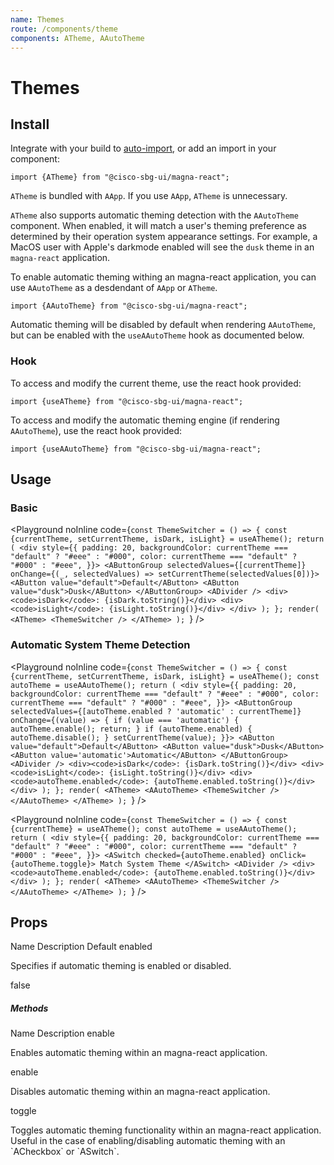 ```yaml
---
name: Themes
route: /components/theme
components: ATheme, AAutoTheme
---
```


# Themes

## Install

Integrate with your build to [auto-import](/#integrating), or add an import in your component:

```
import {ATheme} from "@cisco-sbg-ui/magna-react";
```

`ATheme` is bundled with `AApp`. If you use `AApp`, `ATheme` is unnecessary.

`ATheme` also supports automatic theming detection with the `AAutoTheme` component. When enabled, it will match a user's theming preference as determined by their operation system appearance settings. For example, a MacOS user with Apple's darkmode enabled will see the `dusk` theme in an `magna-react` application.

To enable automatic theming withing an magna-react application, you can use `AAutoTheme` as a desdendant of `AApp` or `ATheme`.

```
import {AAutoTheme} from "@cisco-sbg-ui/magna-react";
```

Automatic theming will be disabled by default when rendering `AAutoTheme`, but can be enabled with the `useAAutoTheme` hook as documented below.

### Hook

To access and modify the current theme, use the react hook provided:

```
import {useATheme} from "@cisco-sbg-ui/magna-react";
```

To access and modify the automatic theming engine (if rendering `AAutoTheme`), use the react hook provided:

```
import {useAAutoTheme} from "@cisco-sbg-ui/magna-react";
```

## Usage

### Basic

<Playground
  noInline
  code={`const ThemeSwitcher = () => {
  const {currentTheme, setCurrentTheme, isDark, isLight} = useATheme();
  return (
    <div
      style={{
        padding: 20,
        backgroundColor: currentTheme === "default" ? "#eee" : "#000",
        color: currentTheme === "default" ? "#000" : "#eee",
      }}>
      <AButtonGroup
        selectedValues={[currentTheme]}
        onChange={(_, selectedValues) => setCurrentTheme(selectedValues[0])}>
        <AButton value="default">Default</AButton>
        <AButton value="dusk">Dusk</AButton>
      </AButtonGroup>
      <ADivider />
      <div><code>isDark</code>: {isDark.toString()}</div>
      <div><code>isLight</code>: {isLight.toString()}</div>
    </div>
  );
};
render(
  <ATheme>
    <ThemeSwitcher />
  </ATheme>
);
`}
/>

### Automatic System Theme Detection

<Playground
  noInline
  code={`const ThemeSwitcher = () => {
  const {currentTheme, setCurrentTheme, isDark, isLight} = useATheme();
  const autoTheme = useAAutoTheme();
  return (
    <div
      style={{
        padding: 20,
        backgroundColor: currentTheme === "default" ? "#eee" : "#000",
        color: currentTheme === "default" ? "#000" : "#eee",
      }}>
      <AButtonGroup
        selectedValues={[autoTheme.enabled ? 'automatic' : currentTheme]}
        onChange={(value) => {
          if (value === 'automatic') {
            autoTheme.enable();
            return;
          }
          if (autoTheme.enabled) {
            autoTheme.disable();
          }
          setCurrentTheme(value);
        }}>
        <AButton value="default">Default</AButton>
        <AButton value="dusk">Dusk</AButton>
        <AButton value='automatic'>Automatic</AButton>
      </AButtonGroup>
      <ADivider />
      <div><code>isDark</code>: {isDark.toString()}</div>
      <div><code>isLight</code>: {isLight.toString()}</div>
      <div><code>autoTheme.enabled</code>: {autoTheme.enabled.toString()}</div>
    </div>
  );
};
render(
  <ATheme>
    <AAutoTheme>
      <ThemeSwitcher />
    </AAutoTheme>
  </ATheme>
);
`}
/>

<Playground
  noInline
  code={`const ThemeSwitcher = () => {
  const {currentTheme} = useATheme();
  const autoTheme = useAAutoTheme();
  return (
    <div
      style={{
        padding: 20,
        backgroundColor: currentTheme === "default" ? "#eee" : "#000",
        color: currentTheme === "default" ? "#000" : "#eee",
      }}>
      <ASwitch
        checked={autoTheme.enabled}
        onClick={autoTheme.toggle}>
        Match System Theme
      </ASwitch>
      <ADivider />
      <div><code>autoTheme.enabled</code>: {autoTheme.enabled.toString()}</div>
    </div>
  );
};
render(
  <ATheme>
    <AAutoTheme>
      <ThemeSwitcher />
    </AAutoTheme>
  </ATheme>
);
`}
/>

## Props

<Props of="ATheme" />

<ASimpleTable className="mb-8">
  <thead>
    <tr>
      <th>Name</th>
      <th>Description</th>
      <th>Default</th>
    </tr>
  </thead>
  <tbody>
    <tr>
      <td className="text-no-wrap">enabled</td>
      <td>
        <p className="mt-0">
          Specifies if automatic theming is enabled or disabled.
        </p>
      </td>
      <td>false</td>
    </tr>
  </tbody>
</ASimpleTable>

##### Methods

<ASimpleTable className="mb-8">
  <thead>
    <tr>
      <th>Name</th>
      <th>Description</th>
    </tr>
  </thead>
  <tbody>
    <tr>
      <td className="text-no-wrap">enable</td>
      <td>
        <p className="mt-0">
          Enables automatic theming within an magna-react application.
        </p>
      </td>
    </tr>
    <tr>
      <td className="text-no-wrap">enable</td>
      <td>
        <p className="mt-0">
          Disables automatic theming within an magna-react application.
        </p>
      </td>
    </tr>
    <tr>
      <td className="text-no-wrap">toggle</td>
      <td>
        <p className="mt-0">
          Toggles automatic theming functionality within an magna-react
          application. Useful in the case of enabling/disabling automatic
          theming with an `ACheckbox` or `ASwitch`.
        </p>
      </td>
    </tr>
  </tbody>
</ASimpleTable>
